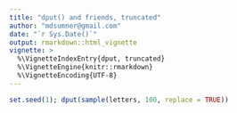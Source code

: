 ```yaml
---
title: "dput() and friends, truncated"
author: "mdsumner@gmail.com"
date: "`r Sys.Date()`"
output: rmarkdown::html_vignette
vignette: >
  %\VignetteIndexEntry{dput, truncated}
  %\VignetteEngine{knitr::rmarkdown}
  %\VignetteEncoding{UTF-8}
---
```



```r
set.seed(1); dput(sample(letters, 100, replace = TRUE))
```
